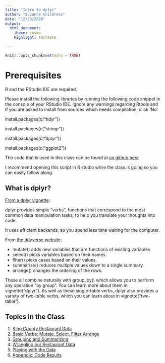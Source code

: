 ```yaml
---
title: "Intro to dplyr"
author: "Suzanne Childress"
date: "12/23/2020"
output:
  html_document:
    theme: cosmo
    highlight: textmate

---
```


```r
knitr::opts_chunk$set(echo = TRUE)
```

# Prerequisites
R and the RStudio IDE are required. 

Please install the following libraries by running the following code snippet in the console of your RStudio IDE. Ignore any warnings regarding Rtools and if you are asked to install from sources which needs compilation, click 'No'.

install.packages(c("tidyr"))

install.packages(c("stringr"))

install.packages(c("dplyr"))

install.packages(c("ggplot2"))

The code that is used in this class can be found at [on github here](https://github.com/psrc/intro-dplyr/scripts/dplyr_class_script.R)

I recommend opening this script in R studio while the class is going so you can easily follow along.

## What is dplyr?

[From a dplyr vignette](https://rdrr.io/github/hadley/dplyr/f/vignettes/dplyr.Rmd):


dplyr provides simple “verbs”, functions that correspond to the most common data manipulation tasks, to help you translate your thoughts into code.

It uses efficient backends, so you spend less time waiting for the computer.


From [the tidyverse website](https://dplyr.tidyverse.org/):


* mutate() adds new variables that are functions of existing variables
* select() picks variables based on their names.
* filter() picks cases based on their values.
* summarise() reduces multiple values down to a single summary.
* arrange() changes the ordering of the rows.


These all combine naturally with group_by() which allows you to perform any operation “by group”. You can learn more about them in vignette("dplyr"). As well as these single-table verbs, dplyr also provides a variety of two-table verbs, which you can learn about in vignette("two-table").



## Topics in the Class

1.  [King County Restaurant Data](01-rest-data.html)
2.  [Basic Verbs: Mutate, Select, Filter Arrange](02-basic-verbs.html)
3.  [Grouping and Summarizing](03-summarize-groupby.html)
4.  [Wrangling our Restaurant Data](04-data-wrangle.html)
5.  [Playing with the Data](05-play-with-data.html)
6.  [Appendix: Code Results](06-results-running.html)

